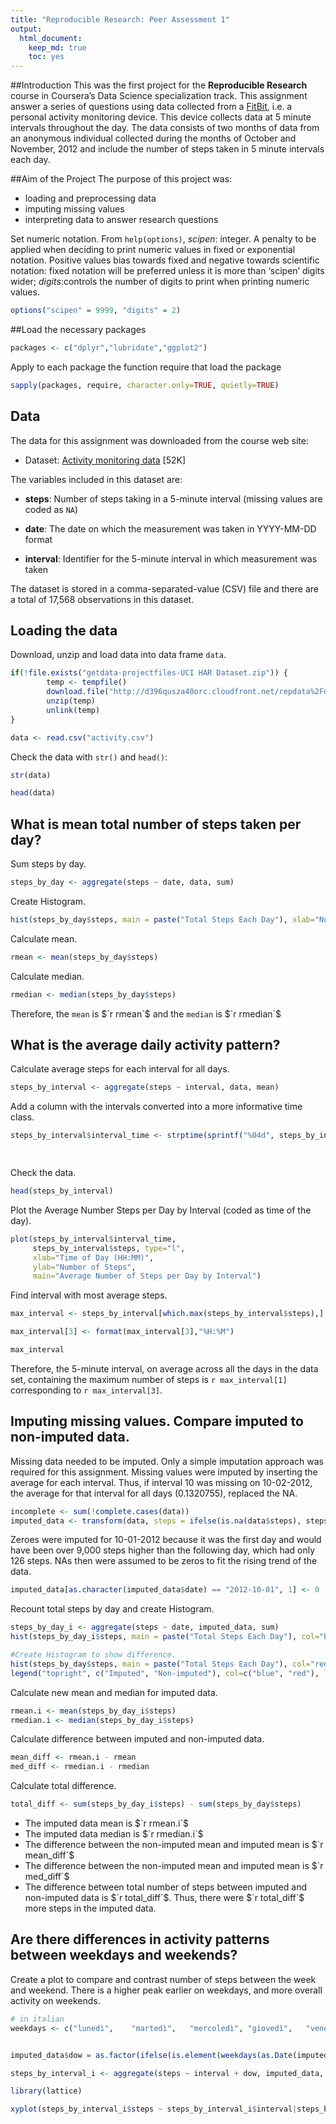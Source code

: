 ```yaml
---
title: "Reproducible Research: Peer Assessment 1"
output: 
  html_document:
    keep_md: true
    toc: yes
---
```



##Introduction
This was the first project for the **Reproducible Research** course in Coursera's Data Science specialization track.
This assignment answer a series of questions using data collected from a [FitBit](http://en.wikipedia.org/wiki/Fitbit), i.e. a personal activity monitoring device. This device collects data at 5 minute intervals throughout the day. The data consists of two months of data from an anonymous individual collected during the months of October and November, 2012 and include the number of steps taken in 5 minute intervals each day.


##Aim of the Project
The purpose of this project was:

* loading and preprocessing data
* imputing missing values
* interpreting data to answer research questions

Set numeric notation.  From `help(options)`, $scipen$: integer. A penalty to be applied when deciding to print numeric values in fixed or exponential notation. Positive values bias towards fixed and negative towards scientific notation: fixed notation will be preferred unless it is more than ‘scipen’ digits wider; $digits$:controls the number of digits to print when printing numeric values.
```r
options("scipen" = 9999, "digits" = 2) 
```

##Load the necessary packages
```r
packages <- c("dplyr","lubridate","ggplot2")
```

Apply to each package the function require that load the package
```r
sapply(packages, require, character.only=TRUE, quietly=TRUE)
```

## Data
The data for this assignment was downloaded from the course web
site:

* Dataset: [Activity monitoring data](https://d396qusza40orc.cloudfront.net/repdata%2Fdata%2Factivity.zip) [52K]

The variables included in this dataset are:

* **steps**: Number of steps taking in a 5-minute interval (missing
    values are coded as `NA`)

* **date**: The date on which the measurement was taken in YYYY-MM-DD
    format

* **interval**: Identifier for the 5-minute interval in which
    measurement was taken

The dataset is stored in a comma-separated-value (CSV) file and there are a total of 17,568 observations in this dataset.

## Loading the data

Download, unzip and load data into data frame `data`. 
```r
if(!file.exists("getdata-projectfiles-UCI HAR Dataset.zip")) {
        temp <- tempfile()
        download.file("http://d396qusza40orc.cloudfront.net/repdata%2Fdata%2Factivity.zip",temp)
        unzip(temp)
        unlink(temp)
}

data <- read.csv("activity.csv")
```


Check the data with `str()` and `head()`:


```r
str(data)
```

```r
head(data)
```


## What is mean total number of steps taken per day?
Sum steps by day.
```r
steps_by_day <- aggregate(steps ~ date, data, sum)
```

Create Histogram.
```r
hist(steps_by_day$steps, main = paste("Total Steps Each Day"), xlab="Number of Steps", breaks=20, col = "grey")
```


Calculate mean.
```r
rmean <- mean(steps_by_day$steps)
```

Calculate median.
```r
rmedian <- median(steps_by_day$steps)
```

Therefore, the `mean` is $`r rmean`$ and the `median` is $`r rmedian`$



## What is the average daily activity pattern?

Calculate average steps for each interval for all days. 
```r
steps_by_interval <- aggregate(steps ~ interval, data, mean)
```


Add a column with the intervals converted into a more informative time class. 
```r


steps_by_interval$interval_time <- strptime(sprintf("%04d", steps_by_interval$interval), format="%H%M")

 

```
Check the data. 
```r
head(steps_by_interval)
```

Plot the Average Number Steps per Day by Interval (coded as time of the day). 

```r
plot(steps_by_interval$interval_time,
     steps_by_interval$steps, type="l", 
     xlab="Time of Day (HH:MM)", 
     ylab="Number of Steps",
     main="Average Number of Steps per Day by Interval")
```

Find interval with most average steps. 
```r
max_interval <- steps_by_interval[which.max(steps_by_interval$steps),]

max_interval[3] <- format(max_interval[3],"%H:%M")

max_interval
```

Therefore, the 5-minute interval, on average across all the days in the data set, containing the maximum number of steps is `r max_interval[1]` corresponding to `r max_interval[3]`.

## Imputing missing values. Compare imputed to non-imputed data.
Missing data needed to be imputed. Only a simple imputation approach was required for this assignment. 
Missing values were imputed by inserting the average for each interval. Thus, if interval 10 was missing on 10-02-2012, the average for that interval for all days (0.1320755), replaced the NA. 
```r
incomplete <- sum(!complete.cases(data))
imputed_data <- transform(data, steps = ifelse(is.na(data$steps), steps_by_interval$steps[match(data$interval, steps_by_interval$interval)], data$steps))
```

Zeroes were imputed for 10-01-2012 because it was the first day and would have been over 9,000 steps higher than the following day, which had only 126 steps. NAs then were assumed to be zeros to fit the rising trend of the data. 
```r
imputed_data[as.character(imputed_data$date) == "2012-10-01", 1] <- 0
```

Recount total steps by day and create Histogram. 
```r
steps_by_day_i <- aggregate(steps ~ date, imputed_data, sum)
hist(steps_by_day_i$steps, main = paste("Total Steps Each Day"), col="blue", xlab="Number of Steps")

#Create Histogram to show difference. 
hist(steps_by_day$steps, main = paste("Total Steps Each Day"), col="red", xlab="Number of Steps", add=T)
legend("topright", c("Imputed", "Non-imputed"), col=c("blue", "red"), lwd=10)
```

Calculate new mean and median for imputed data. 
```r
rmean.i <- mean(steps_by_day_i$steps)
rmedian.i <- median(steps_by_day_i$steps)
```

Calculate difference between imputed and non-imputed data.
```r
mean_diff <- rmean.i - rmean
med_diff <- rmedian.i - rmedian
```

Calculate total difference.
```r
total_diff <- sum(steps_by_day_i$steps) - sum(steps_by_day$steps)
```
* The imputed data mean is $`r rmean.i`$
* The imputed data median is $`r rmedian.i`$
* The difference between the non-imputed mean and imputed mean is $`r mean_diff`$
* The difference between the non-imputed mean and imputed mean is $`r med_diff`$
* The difference between total number of steps between imputed and non-imputed data is $`r total_diff`$. Thus, there were $`r total_diff`$ more steps in the imputed data.


## Are there differences in activity patterns between weekdays and weekends?
Create a plot to compare and contrast number of steps between the week and weekend. There is a higher peak earlier on weekdays, and more overall activity on weekends.  
``` r

# in italian
weekdays <- c("lunedì",    "martedì",   "mercoledì", "giovedì",   "venerdì")


imputed_data$dow = as.factor(ifelse(is.element(weekdays(as.Date(imputed_data$date)),weekdays), "Weekday", "Weekend"))

steps_by_interval_i <- aggregate(steps ~ interval + dow, imputed_data, mean)

library(lattice)

xyplot(steps_by_interval_i$steps ~ steps_by_interval_i$interval|steps_by_interval_i$dow, main="Average Steps per Day by Interval",xlab="Interval", ylab="Steps",layout=c(1,2), type="l")

```

